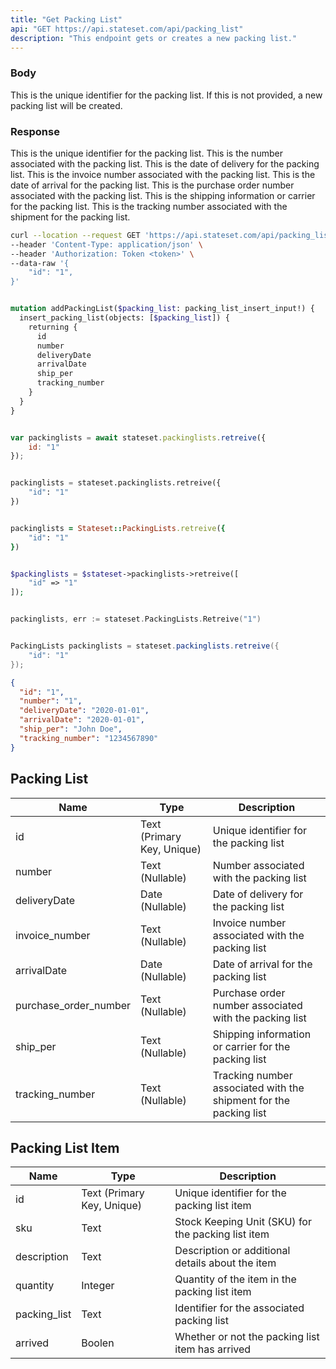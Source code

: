 ```yaml
---
title: "Get Packing List"
api: "GET https://api.stateset.com/api/packing_list"
description: "This endpoint gets or creates a new packing list."
---
```


### Body

<ParamField body="id" type="string">
  This is the unique identifier for the packing list. If this is not provided, a new packing list will be created.
</ParamField>


### Response

<ResponseField body="id" type="string">
  This is the unique identifier for the packing list.
</ResponseField>

<ResponseField body="number" type="string">
  This is the number associated with the packing list.
</ResponseField>

<ResponseField body="deliveryDate" type="string">
  This is the date of delivery for the packing list.
</ResponseField>

<ResponseField body="invoice_number" type="string">
  This is the invoice number associated with the packing list.
</ResponseField>

<ResponseField body="arrivalDate" type="string">
  This is the date of arrival for the packing list.
</ResponseField>

<ResponseField body="purchase_order_number" type="string">
  This is the purchase order number associated with the packing list.
</ResponseField>

<ResponseField body="ship_per" type="string">
  This is the shipping information or carrier for the packing list.
</ResponseField>

<ResponseField body="tracking_number" type="string">
  This is the tracking number associated with the shipment for the packing list.
</ResponseField>

<RequestExample>

```bash cURL
curl --location --request GET 'https://api.stateset.com/api/packing_list' \
--header 'Content-Type: application/json' \
--header 'Authorization: Token <token>' \
--data-raw '{
    "id": "1",
}'
```

```graphQL GraphQL

mutation addPackingList($packing_list: packing_list_insert_input!) {
  insert_packing_list(objects: [$packing_list]) {
    returning {
      id
      number
      deliveryDate
      arrivalDate
      ship_per
      tracking_number
    }
  }
}

```

```javascript Node.js

var packinglists = await stateset.packinglists.retreive({
    id: "1"
});

```

```python Python

packinglists = stateset.packinglists.retreive({
    "id": "1"
})

```

```ruby Ruby

packinglists = Stateset::PackingLists.retreive({
    "id": "1"
})

```

```php PHP

$packinglists = $stateset->packinglists->retreive([
    "id" => "1"
]);

```

```go Go

packinglists, err := stateset.PackingLists.Retreive("1")

```

```java Java

PackingLists packinglists = stateset.packinglists.retreive({
    "id": "1"
});

```


</RequestExample>

<ResponseExample>

```json Response
{
  "id": "1",
  "number": "1",
  "deliveryDate": "2020-01-01",
  "arrivalDate": "2020-01-01",
  "ship_per": "John Doe",
  "tracking_number": "1234567890"
}
```

</ResponseExample>

## Packing List

| Name                    | Type                       | Description                                                       |
| ----------------------- | -------------------------- | ----------------------------------------------------------------- |
| id                      | Text (Primary Key, Unique) | Unique identifier for the packing list                            |
| number                  | Text (Nullable)            | Number associated with the packing list                           |
| deliveryDate            | Date (Nullable)            | Date of delivery for the packing list                             |
| invoice\_number         | Text (Nullable)            | Invoice number associated with the packing list                   |
| arrivalDate             | Date (Nullable)            | Date of arrival for the packing list                              |
| purchase\_order\_number | Text (Nullable)            | Purchase order number associated with the packing list            |
| ship\_per               | Text (Nullable)            | Shipping information or carrier for the packing list              |
| tracking\_number        | Text (Nullable)            | Tracking number associated with the shipment for the packing list |


## Packing List Item

| Name          | Type                       | Description                                        |
| ------------- | -------------------------- | -------------------------------------------------- |
| id            | Text (Primary Key, Unique) | Unique identifier for the packing list item        |
| sku           | Text                       | Stock Keeping Unit (SKU) for the packing list item |
| description   | Text                       | Description or additional details about the item   |
| quantity      | Integer                    | Quantity of the item in the packing list item      |
| packing\_list | Text                       | Identifier for the associated packing list         |
| arrived       | Boolen                     | Whether or not the packing list item has arrived   |